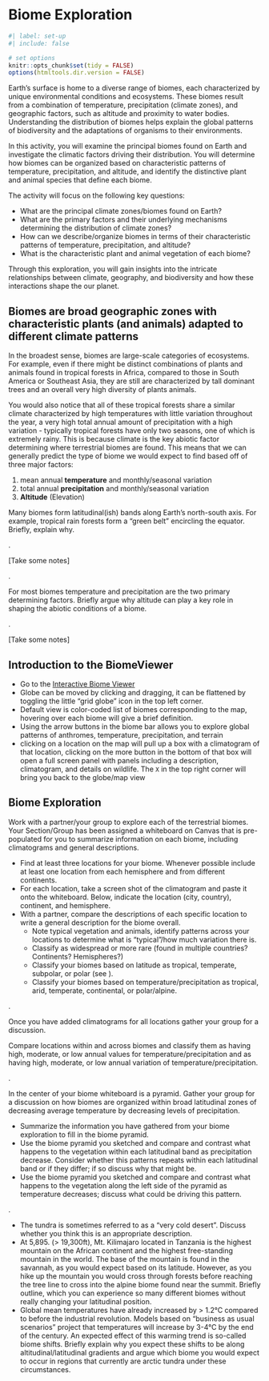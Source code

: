# Biome Exploration {#sec-circulation}

```r
#| label: set-up
#| include: false

# set options
knitr::opts_chunk$set(tidy = FALSE)
options(htmltools.dir.version = FALSE)

```

Earth's surface is home to a diverse range of biomes, each characterized by unique environmental conditions and ecosystems. These biomes result from a combination of temperature, precipitation (climate zones), and geographic factors, such as altitude and proximity to water bodies. Understanding the distribution of biomes helps explain the global patterns of biodiversity and the adaptations of organisms to their environments.

In this activity, you will examine the principal biomes found on Earth and investigate the climatic factors driving their distribution. You will determine how biomes can be organized based on characteristic patterns of temperature, precipitation, and altitude, and identify the distinctive plant and animal species that define each biome.

The activity will focus on the following key questions:

-   What are the principal climate zones/biomes found on Earth?
-   What are the primary factors and their underlying mechanisms determining the distribution of climate zones?
-   How can we describe/organize biomes in terms of their characteristic patterns of temperature, precipitation, and altitude?
-   What is the characteristic plant and animal vegetation of each biome?

Through this exploration, you will gain insights into the intricate relationships between climate, geography, and biodiversity and how these interactions shape the our planet.

## Biomes are broad geographic zones with characteristic plants (and animals) adapted to different climate patterns

In the broadest sense, biomes are large-scale categories of ecosystems. For example, even if there might be distinct combinations of plants and animals found in tropical forests in Africa, compared to those in South America or Southeast Asia, they are still are characterized by tall dominant trees and an overall very high diversity of plants animals.

You would also notice that all of these tropical forests share a similar climate characterized by high temperatures with little variation throughout the year, a very high total annual amount of precipitation with a high variation - typically tropical forests have only two seasons, one of which is extremely rainy. This is because climate is the key abiotic factor determining where terrestrial biomes are found. This means that we can generally predict the type of biome we would expect to find based off of three major factors:

1.  mean annual **temperature** and monthly/seasonal variation
2.  total annual **precipitation** and monthly/seasonal variation
3.  **Altitude** (Elevation)

::: {.callout-tip title="Consider this"}
Many biomes form latitudinal(ish) bands along Earth's north-south axis. For example, tropical rain forests form a "green belt" encircling the equator. Briefly, explain why.
:::

.

::: {.callout-caution title="Your Answer Here"}
\[Take some notes\]
:::

.

::: {.callout-tip title="Consider this"}
For most biomes temperature and precipitation are the two primary determining factors. Briefly argue why altitude can play a key role in shaping the abiotic conditions of a biome.
:::

.

::: {.callout-caution title="Your Answer Here"}
\[Take some notes\]
:::

## Introduction to the BiomeViewer

-   Go to the [Interactive Biome Viewer](http://media.hhmi.org/biointeractive/biomeviewer_web/index.html)
-   Globe can be moved by clicking and dragging, it can be flattened by toggling the little "grid globe" icon in the top left corner.
-   Default view is color-coded list of biomes corresponding to the map, hovering over each biome will give a brief definition.
-   Using the arrow buttons in the biome bar allows you to explore global patterns of anthromes, temperature, precipitation, and terrain
-   clicking on a location on the map will pull up a box with a climatogram of that location, clicking on the more button in the bottom of that box will open a full screen panel with panels including a description, climatogram, and details on wildlife. The `X` in the top right corner will bring you back to the globe/map view

## Biome Exploration

::: {.callout-tip title="Give it a try"}
Work with a partner/your group to explore each of the terrestrial biomes. Your Section/Group has been assigned a whiteboard on Canvas that is pre-populated for you to summarize information on each biome, including climatograms and general descriptions.

-   Find at least three locations for your biome. Whenever possible include at least one location from each hemisphere and from different continents.
-   For each location, take a screen shot of the climatogram and paste it onto the whiteboard. Below, indicate the location (city, country), continent, and hemisphere.
-   With a partner, compare the descriptions of each specific location to write a general description for the biome overall.
    -   Note typical vegetation and animals, identify patterns across your locations to determine what is “typical”/how much variation there is.
    -   Classify as widespread or more rare (found in multiple countries? Continents? Hemispheres?)
    -   Classify your biomes based on latitude as tropical, temperate, subpolar, or polar (see ).
    -   Classify your biomes based on temperature/precipitation as tropical, arid, temperate, continental, or polar/alpine.
:::

.

::: {.callout-tip title="Give it a try"}
Once you have added climatograms for all locations gather your group for a discussion.

Compare locations within and across biomes and classify them as having high, moderate, or low annual values for temperature/precipitation and as having high, moderate, or low annual variation of temperature/precipitation.
:::

.

::: {.callout-tip title="Give it a try"}
In the center of your biome whiteboard is a pyramid. Gather your group for a discussion on how biomes are organized within broad latitudinal zones of decreasing average temperature by decreasing levels of precipitation.

-   Summarize the information you have gathered from your biome exploration to fill in the biome pyramid.
-   Use the biome pyramid you sketched and compare and contrast what happens to the vegetation within each latitudinal band as precipitation decrease. Consider whether this patterns repeats within each latitudinal band or if they differ; if so discuss why that might be.
-   Use the biome pyramid you sketched and compare and contrast what happens to the vegetation along the left side of the pyramid as temperature decreases; discuss what could be driving this pattern.
:::

.

::: {.callout-tip title="Consider this"}
-   The tundra is sometimes referred to as a "very cold desert". Discuss whether you think this is an appropriate description.
-   At 5,895. (\> 19,300ft), Mt. Kilimajaro located in Tanzania is the highest mountain on the African continent and the highest free-standing mountain in the world. The base of the mountain is found in the savannah, as you would expect based on its latitude. However, as you hike up the mountain you would cross through forests before reaching the tree line to cross into the alpine biome found near the summit. Briefly outline, which you can experience so many different biomes without really changing your latitudinal position.
-   Global mean temperatures have already increased by \> 1.2°C compared to before the industrial revolution. Models based on "business as usual scenarios" project that temperatures will increase by 3-4°C by the end of the century. An expected effect of this warming trend is so-called biome shifts. Briefly explain why you expect these shifts to be along altitudinal/latitudinal gradients and argue which biome you would expect to occur in regions that currently are arctic tundra under these circumstances.
:::
